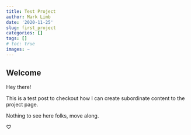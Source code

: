 ```yaml
---
title: Test Project
author: Mark Limb
date: '2020-11-25'
slug: first_project
categories: []
tags: []
# toc: true
images: ~
---
```


## Welcome

Hey there!

This is a test post to checkout how I can create subordinate content to the project page.

Nothing to see here folks, move along.

&#9825;


